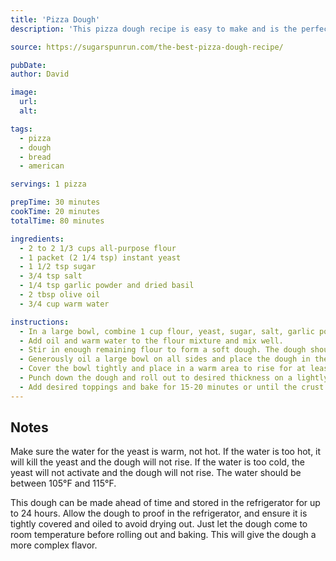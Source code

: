 ```yaml
---
title: 'Pizza Dough'
description: 'This pizza dough recipe is easy to make and is the perfect base for any pizza.'

source: https://sugarspunrun.com/the-best-pizza-dough-recipe/

pubDate:
author: David

image:
  url:
  alt:

tags:
  - pizza
  - dough
  - bread
  - american

servings: 1 pizza

prepTime: 30 minutes
cookTime: 20 minutes
totalTime: 80 minutes

ingredients:
  - 2 to 2 1/3 cups all-purpose flour
  - 1 packet (2 1/4 tsp) instant yeast
  - 1 1/2 tsp sugar
  - 3/4 tsp salt
  - 1/4 tsp garlic powder and dried basil
  - 2 tbsp olive oil
  - 3/4 cup warm water

instructions:
  - In a large bowl, combine 1 cup flour, yeast, sugar, salt, garlic powder, and basil.
  - Add oil and warm water to the flour mixture and mix well.
  - Stir in enough remaining flour to form a soft dough. The dough should be slightly sticky, but manageable.
  - Generously oil a large bowl on all sides and place the dough in the bowl, turning to coat the dough.
  - Cover the bowl tightly and place in a warm area to rise for at least 30 minutes or until doubled in size. Preheat the oven to 425°F.
  - Punch down the dough and roll out to desired thickness on a lightly floured surface. Place on a greased pizza pan, form a crust, and poke holes thoughout the dough surface.
  - Add desired toppings and bake for 15-20 minutes or until the crust is golden brown and the cheese is melted and bubbly.
---
```


## Notes

Make sure the water for the yeast is warm, not hot. If the water is too hot, it will kill the yeast and the dough will not rise. If the water is too cold, the yeast will not activate and the dough will not rise. The water should be between 105°F and 115°F.

This dough can be made ahead of time and stored in the refrigerator for up to 24 hours. Allow the dough to proof in the refrigerator, and ensure it is tightly covered and oiled to avoid drying out. Just let the dough come to room temperature before rolling out and baking. This will give the dough a more complex flavor.
